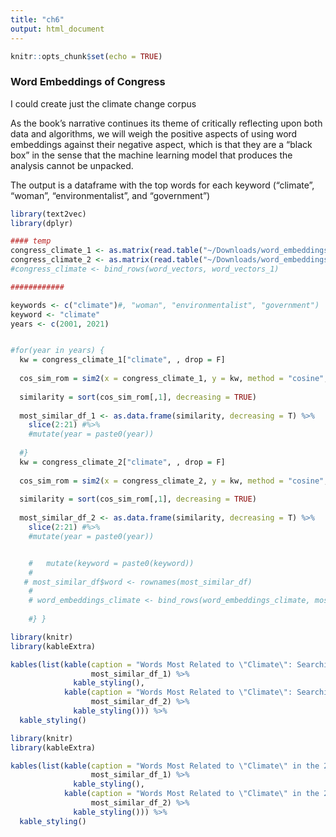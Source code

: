 ```yaml
---
title: "ch6"
output: html_document
---
```


```r
knitr::opts_chunk$set(echo = TRUE)
```

### Word Embeddings of Congress

I could create just the climate change corpus


As the book’s narrative continues its theme of critically reflecting upon both data and algorithms, we will weigh the positive aspects of using word embeddings against their negative aspect, which is that they are a “black box” in the sense that the machine learning model that produces the analysis cannot be unpacked.   


The output is a dataframe with the top words for each keyword ("climate", "woman", "environmentalist", and "government")

```r
library(text2vec)
library(dplyr)

#### temp 
congress_climate_1 <- as.matrix(read.table("~/Downloads/word_embeddings/congress_climate_2001_2001.txt", as.is = TRUE))
congress_climate_2 <- as.matrix(read.table("~/Downloads/word_embeddings/congress_climate_2021_2021.txt", as.is = TRUE))
#congress_climate <- bind_rows(word_vectors, word_vectors_1)

############

keywords <- c("climate")#, "woman", "environmentalist", "government")
keyword <- "climate"
years <- c(2001, 2021)


#for(year in years) {
  kw = congress_climate_1["climate", , drop = F]
  
  cos_sim_rom = sim2(x = congress_climate_1, y = kw, method = "cosine", norm = "l2")
  
  similarity = sort(cos_sim_rom[,1], decreasing = TRUE)
  
  most_similar_df_1 <- as.data.frame(similarity, decreasing = T) %>%
    slice(2:21) #%>%
    #mutate(year = paste0(year))
  
  #}
  kw = congress_climate_2["climate", , drop = F]
  
  cos_sim_rom = sim2(x = congress_climate_2, y = kw, method = "cosine", norm = "l2")
  
  similarity = sort(cos_sim_rom[,1], decreasing = TRUE)
  
  most_similar_df_2 <- as.data.frame(similarity, decreasing = T) %>%
    slice(2:21) #%>%
    #mutate(year = paste0(year))


    #   mutate(keyword = paste0(keyword))
    # 
   # most_similar_df$word <- rownames(most_similar_df) 
    # 
    # word_embeddings_climate <- bind_rows(word_embeddings_climate, most_similar_df) 
    
    #} }
```


```r
library(knitr)
library(kableExtra)

kables(list(kable(caption = "Words Most Related to \"Climate\": Searching the 2001 Congressional Records",
                  most_similar_df_1) %>% 
              kable_styling(),
            kable(caption = "Words Most Related to \"Climate\": Searching the 2021 Congressional Records",
                  most_similar_df_2) %>% 
              kable_styling())) %>% 
  kable_styling()
```

```r
library(knitr)
library(kableExtra)

kables(list(kable(caption = "Words Most Related to \"Climate\" in the 2001 Congressional Records",
                  most_similar_df_1) %>% 
              kable_styling(),
            kable(caption = "Words Most Related to \"Climate\" in the 2001 Congressional Records",
                  most_similar_df_2) %>% 
              kable_styling())) %>% 
  kable_styling()
```


